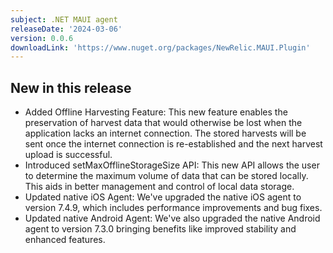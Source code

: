 ```yaml
---
subject: .NET MAUI agent
releaseDate: '2024-03-06'
version: 0.0.6
downloadLink: 'https://www.nuget.org/packages/NewRelic.MAUI.Plugin'
---
```


## New in this release

* Added Offline Harvesting Feature: This new feature enables the preservation of harvest data that would otherwise be lost when the application lacks an internet connection. The stored harvests will be sent once the internet connection is re-established and the next harvest upload is successful.
* Introduced setMaxOfflineStorageSize API: This new API allows the user to determine the maximum volume of data that can be stored locally. This aids in better management and control of local data storage.
* Updated native iOS Agent: We've upgraded the native iOS agent to version 7.4.9, which includes performance improvements and bug fixes.
* Updated native Android Agent: We've also upgraded the native Android agent to version 7.3.0 bringing benefits like improved stability and enhanced features.
